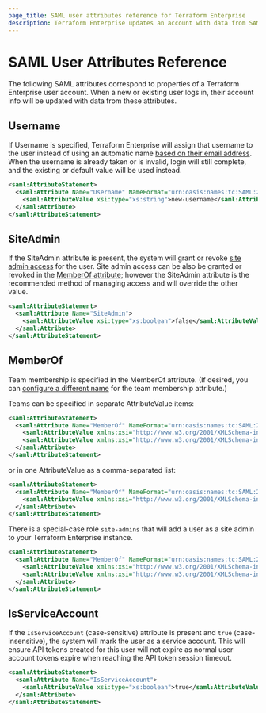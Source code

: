 ```yaml
---
page_title: SAML user attributes reference for Terraform Enterprise
description: Terraform Enterprise updates an account with data from SAML user attributes when a new user logs in. Learn how SAML user attributes map to Terraform Enterprise user data.
---
```


# SAML User Attributes Reference

The following SAML attributes correspond to properties of a Terraform Enterprise user account. When a new or existing user logs in, their account info will be updated with data from these attributes.

## Username

If Username is specified, Terraform Enterprise will assign that username to the user instead of using an automatic name [based on their email address](/terraform/enterprise/saml/login). When the username is already taken or is invalid, login will still complete, and the existing or default value will be used instead.

```xml
<saml:AttributeStatement>
  <saml:Attribute Name="Username" NameFormat="urn:oasis:names:tc:SAML:2.0:attrname-format:basic">
    <saml:AttributeValue xsi:type="xs:string">new-username</saml:AttributeValue>
  </saml:Attribute>
</saml:AttributeStatement>
```

## SiteAdmin

If the SiteAdmin attribute is present, the system will grant or revoke [site admin access](/terraform/enterprise/application-administration/admin-access) for the user. Site admin access can be also be granted or revoked in the [MemberOf attribute](#memberof); however the SiteAdmin attribute is the recommended method of managing access and will override the other value.

```xml
<saml:AttributeStatement>
  <saml:Attribute Name="SiteAdmin">
    <saml:AttributeValue xsi:type="xs:boolean">false</saml:AttributeValue>
  </saml:Attribute>
</saml:AttributeStatement>
```

## MemberOf

Team membership is specified in the MemberOf attribute. (If desired, you can [configure a different name](/terraform/enterprise/saml/team-membership) for the team membership attribute.)

Teams can be specified in separate AttributeValue items:

```xml
<saml:AttributeStatement>
  <saml:Attribute Name="MemberOf" NameFormat="urn:oasis:names:tc:SAML:2.0:attrname-format:basic">
    <saml:AttributeValue xmlns:xsi="http://www.w3.org/2001/XMLSchema-instance" xsi:type="xs:string">devs</saml:AttributeValue>
    <saml:AttributeValue xmlns:xsi="http://www.w3.org/2001/XMLSchema-instance" xsi:type="xs:string">reviewers</saml:AttributeValue>
  </saml:Attribute>
</saml:AttributeStatement>
```

or in one AttributeValue as a comma-separated list:

```xml
<saml:AttributeStatement>
  <saml:Attribute Name="MemberOf" NameFormat="urn:oasis:names:tc:SAML:2.0:attrname-format:basic">
    <saml:AttributeValue xmlns:xsi="http://www.w3.org/2001/XMLSchema-instance" xsi:type="xs:string">list,of,roles</saml:AttributeValue>
  </saml:Attribute>
</saml:AttributeStatement>
```

There is a special-case role `site-admins` that will add a user as a site admin to your Terraform Enterprise instance.

```xml
<saml:AttributeStatement>
  <saml:Attribute Name="MemberOf" NameFormat="urn:oasis:names:tc:SAML:2.0:attrname-format:basic">
    <saml:AttributeValue xmlns:xsi="http://www.w3.org/2001/XMLSchema-instance" xsi:type="xs:string">site-admins</saml:AttributeValue>
    <saml:AttributeValue xmlns:xsi="http://www.w3.org/2001/XMLSchema-instance" xsi:type="xs:string">devs</saml:AttributeValue>
  </saml:Attribute>
</saml:AttributeStatement>
```

## IsServiceAccount

If the `IsServiceAccount` (case-sensitive) attribute is present and `true` (case-insensitive), the system will mark the user as a service account.
This will ensure API tokens created for this user will not expire as normal user account tokens expire when reaching the API token session timeout.

```xml
<saml:AttributeStatement>
  <saml:Attribute Name="IsServiceAccount">
    <saml:AttributeValue xsi:type="xs:boolean">true</saml:AttributeValue>
  </saml:Attribute>
</saml:AttributeStatement>
```

